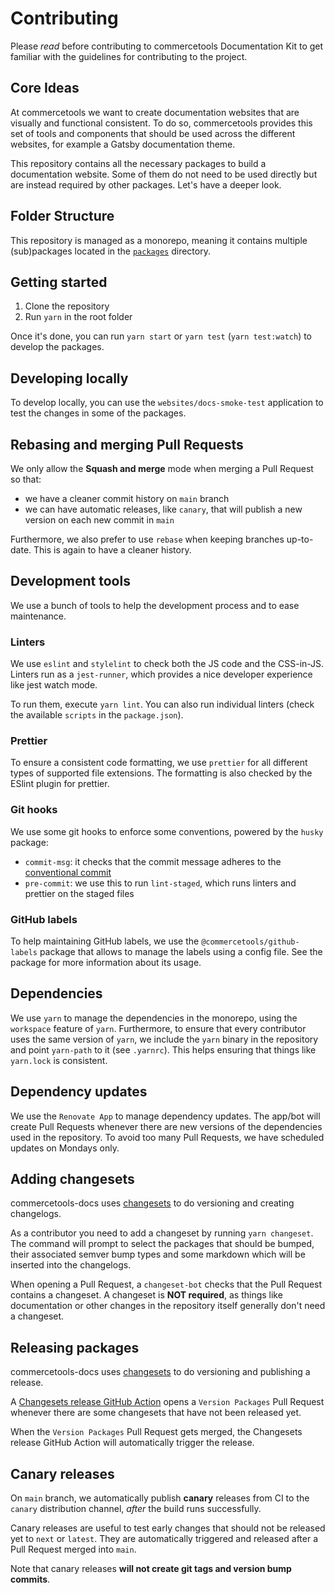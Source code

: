 <!-- vale Google.We = NO -->
<!-- vale Google.Will = NO -->
<!-- vale Google.FirstPerson = NO -->

# Contributing

Please _read_ before contributing to commercetools Documentation Kit to get familiar with the guidelines for contributing to the project.

## Core Ideas

At commercetools we want to create documentation websites that are visually and functional consistent. To do so, commercetools provides this set of tools and components that should be used across the different websites, for example a Gatsby documentation theme.

This repository contains all the necessary packages to build a documentation website. Some of them do not need to be used directly but are instead required by other packages. Let's have a deeper look.

## Folder Structure

This repository is managed as a monorepo, meaning it contains multiple (sub)packages located in the [`packages`](./packages) directory.

## Getting started

1. Clone the repository
2. Run `yarn` in the root folder

Once it's done, you can run `yarn start` or `yarn test` (`yarn test:watch`) to develop the packages.

## Developing locally

To develop locally, you can use the `websites/docs-smoke-test` application to test the changes in some of the packages.

## Rebasing and merging Pull Requests

We only allow the **Squash and merge** mode when merging a Pull Request so that:

- we have a cleaner commit history on `main` branch
- we can have automatic releases, like `canary`, that will publish a new version on each new commit in `main`

Furthermore, we also prefer to use `rebase` when keeping branches up-to-date. This is again to have a cleaner history.

## Development tools

We use a bunch of tools to help the development process and to ease maintenance.

### Linters

We use `eslint` and `stylelint` to check both the JS code and the CSS-in-JS. Linters run as a `jest-runner`, which provides a nice developer experience like jest watch mode.

To run them, execute `yarn lint`. You can also run individual linters (check the available `scripts` in the `package.json`).

### Prettier

To ensure a consistent code formatting, we use `prettier` for all different types of supported file extensions. The formatting is also checked by the ESlint plugin for prettier.

### Git hooks

We use some git hooks to enforce some conventions, powered by the `husky` package:

- `commit-msg`: it checks that the commit message adheres to the [conventional commit](https://conventionalcommits.org/)
- `pre-commit`: we use this to run `lint-staged`, which runs linters and prettier on the staged files

### GitHub labels

To help maintaining GitHub labels, we use the `@commercetools/github-labels` package that allows to manage the labels using a config file. See the package for more information about its usage.

## Dependencies

We use `yarn` to manage the dependencies in the monorepo, using the `workspace` feature of `yarn`. Furthermore, to ensure that every contributor uses the same version of `yarn`, we include the `yarn` binary in the repository and point `yarn-path` to it (see `.yarnrc`). This helps ensuring that things like `yarn.lock` is consistent.

## Dependency updates

We use the `Renovate App` to manage dependency updates. The app/bot will create Pull Requests whenever there are new versions of the dependencies used in the repository. To avoid too many Pull Requests, we have scheduled updates on Mondays only.

## Adding changesets

commercetools-docs uses [changesets](https://github.com/atlassian/changesets) to do versioning and creating changelogs.

As a contributor you need to add a changeset by running `yarn changeset`.
The command will prompt to select the packages that should be bumped, their associated semver bump types and some markdown which will be inserted into the changelogs.

When opening a Pull Request, a `changeset-bot` checks that the Pull Request contains a changeset. A changeset is **NOT required**, as things like documentation or other changes in the repository itself generally don't need a changeset.

## Releasing packages

commercetools-docs uses [changesets](https://github.com/atlassian/changesets) to do versioning and publishing a release.

A [Changesets release GitHub Action](https://github.com/changesets/action) opens a `Version Packages` Pull Request whenever there are some changesets that have not been released yet.

When the `Version Packages` Pull Request gets merged, the Changesets release GitHub Action will automatically trigger the release.

## Canary releases

On `main` branch, we automatically publish **canary** releases from CI to the `canary` distribution channel, _after_ the build runs successfully.

Canary releases are useful to test early changes that should not be released yet to `next` or `latest`. They are automatically triggered and released after a Pull Request merged into `main`.

Note that canary releases **will not create git tags and version bump commits**.
